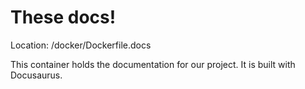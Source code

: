 # These docs!

Location: /docker/Dockerfile.docs

This container holds the documentation for our project.
It is built with Docusaurus.
